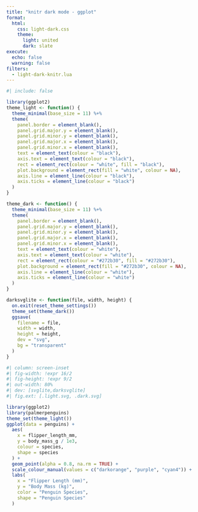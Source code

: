 ```yaml
---
title: "knitr dark mode - ggplot"
format:
  html:
    css: light-dark.css
    theme:
      light: united
      dark: slate
execute:
  echo: false
  warning: false
filters:
  - light-dark-knitr.lua
---
```


```r
#| include: false

library(ggplot2)
theme_light <- function() {
  theme_minimal(base_size = 11) %+%
  theme(
    panel.border = element_blank(),
    panel.grid.major.y = element_blank(),
    panel.grid.minor.y = element_blank(),
    panel.grid.major.x = element_blank(),
    panel.grid.minor.x = element_blank(),
    text = element_text(colour = "black"),
    axis.text = element_text(colour = "black"),
    rect = element_rect(colour = "white", fill = "black"),
    plot.background = element_rect(fill = "white", colour = NA),
    axis.line = element_line(colour = "black"),
    axis.ticks = element_line(colour = "black")
  )
}

theme_dark <- function() {
  theme_minimal(base_size = 11) %+%
  theme(
    panel.border = element_blank(),
    panel.grid.major.y = element_blank(),
    panel.grid.minor.y = element_blank(),
    panel.grid.major.x = element_blank(),
    panel.grid.minor.x = element_blank(),
    text = element_text(colour = "white"),
    axis.text = element_text(colour = "white"),
    rect = element_rect(colour = "#272b30", fill = "#272b30"),
    plot.background = element_rect(fill = "#272b30", colour = NA),
    axis.line = element_line(colour = "white"),
    axis.ticks = element_line(colour = "white")
  )
}

darksvglite <- function(file, width, height) {
  on.exit(reset_theme_settings())
  theme_set(theme_dark())
  ggsave(
    filename = file,
    width = width,
    height = height,
    dev = "svg",
    bg = "transparent"
  )
}
```

```r
#| column: screen-inset
#| fig-width: !expr 16/2
#| fig-height: !expr 9/2
#| out-width: 80%
#| dev: [svglite,darksvglite]
#| fig.ext: [.light.svg, .dark.svg]

library(ggplot2)
library(palmerpenguins)
theme_set(theme_light())
ggplot(data = penguins) +
  aes(
    x = flipper_length_mm,
    y = body_mass_g / 1e3,
    colour = species,
    shape = species
  ) +
  geom_point(alpha = 0.8, na.rm = TRUE) +
  scale_colour_manual(values = c("darkorange", "purple", "cyan4")) +
  labs(
    x = "Flipper Length (mm)",
    y = "Body Mass (kg)",
    color = "Penguin Species",
    shape = "Penguin Species"
  )
```